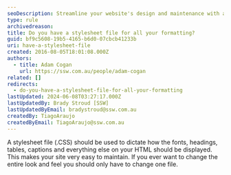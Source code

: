 ```yaml
---
seoDescription: Streamline your website's design and maintenance with a single stylesheet file (.CSS).
type: rule
archivedreason:
title: Do you have a stylesheet file for all your formatting?
guid: bf9c5608-19b5-4165-b6d0-07cbcb41233b
uri: have-a-stylesheet-file
created: 2016-08-05T18:01:08.000Z
authors:
  - title: Adam Cogan
    url: https://ssw.com.au/people/adam-cogan
related: []
redirects:
  - do-you-have-a-stylesheet-file-for-all-your-formatting
lastUpdated: 2024-06-08T03:27:17.000Z
lastUpdatedBy: Brady Stroud [SSW]
lastUpdatedByEmail: bradystroud@ssw.com.au
createdBy: TiagoAraujo
createdByEmail: TiagoAraujo@ssw.com.au
---
```


A stylesheet file (.CSS) should be used to dictate how the fonts, headings, tables, captions and everything else on your HTML should be displayed.
This makes your site very easy to maintain. If you ever want to change the entire look and feel you should only have to change one file.
